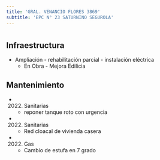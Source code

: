 ```yaml
---
title: 'GRAL. VENANCIO FLORES 3869'
subtitle: 'EPC N° 23 SATURNINO SEGUROLA'
---
```


#
## Infraestructura

* Ampliación - rehabilitación parcial - instalación eléctrica 
    + En Obra - Mejora Edilicia 


## Mantenimiento

*  (2022) Sanitarias 
    + reponer tanque roto con urgencia

*  (2022) Sanitarias 
    + Red cloacal de vivienda casera

*  (2022) Gas 
    + Cambio de estufa en 7 grado







